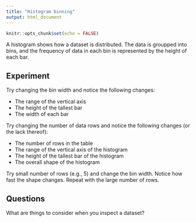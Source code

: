 ```yaml
---
title: "Histogram binning"
output: html_document
---
```


```r
knitr::opts_chunk$set(echo = FALSE)
```
A histogram shows how a dataset is distributed. The data is groupped into bins, and the frequency of data in each bin is represented by the height of each bar.

## Experiment

Try changing the bin width and notice the following changes:

* The range of the vertical axis
* The height of the tallest bar
* The width of each bar

Try changing the number of data rows and notice the following changes (or the lack thereof):

* The number of rows in the table
* The range of the vertical axis of the histogram
* The height of the tallest bar of the histogram
* The overall shape of the histogram

Try small number of rows (e.g., 5) and change the bin width. Notice how fast the shape changes. Repeat with the large number of rows.

## Questions

What are things to consider when you inspect a dataset?
